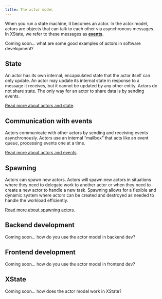 ```yaml
---
title: The actor model
---
```


When you run a state machine, it becomes an actor. In the actor model, actors are objects that can talk to each other via asynchronous messages. In XState, we refer to these messages as [**events**](transitions.mdx).

Coming soon… what are some good examples of actors in software development?

## State

An actor has its own internal, encapsulated state that the actor itself can only update. An actor may update its internal state in response to a message it receives, but it cannot be updated by any other entity. Actors do not share state. The only way for an actor to share data is by sending events.

[Read more about actors and state](actors.mdx).

## Communication with events

Actors communicate with other actors by sending and receiving events asynchronously. Actors use an internal “mailbox” that acts like an event queue, processing events one at a time.

[Read more about actors and events](actors.mdx).

## Spawning

Actors can spawn new actors. Actors will spawn new actors in situations where they need to delegate work to another actor or when they need to create a new actor to handle a new task. Spawning allows for a flexible and dynamic system where actors can be created and destroyed as needed to handle the workload efficiently.

[Read more about spawning actors](spawn.mdx).

## Backend development

Coming soon… how do you use the actor model in backend dev?

## Frontend development

Coming soon… how do you use the actor model in frontend dev?

## XState

Coming soon… how does the actor model work in XState?

